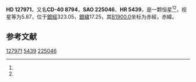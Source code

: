 {{Starbox begin
| name = HD 127971
}}
{{Starbox observe
| epoch = [[J2000.0|J2000.0]]
| constell = {{星座名待查}}<ref name=SIMBAD>{{cite web
 | url=http://simbad.u-strasbg.fr/simbad/sim-id?Ident=HR+5439
 | title =Pulsating variable Star
 | publisher=Centre de Données astronomiques de Strasbourg
 | work=SIMBAD
 | accessdate=2012-07-13}}</ref><ref name=DATA>{{cite web
 | url=http://vizier.u-strasbg.fr/viz-bin/VizieR-5?-out.add=.&-source=5050&-corr=PK=HR&-out.max=9999&HR=5439
 | title=VizieR Detailed Page
 | accessdate=2012-07-13
 | archive-date=2016-03-04
 | archive-url=https://web.archive.org/web/20160304232714/http://vizier.u-strasbg.fr/viz-bin/VizieR-5?-out.add=.&-source=5050&-corr=PK=HR&-out.max=9999&HR=5439
 | dead-url=no
 }}</ref>
| 星官 = 
| ra = {{RA|14|35|31.5}}<ref name=SIMBAD /><ref name=DATA />
| dec = {{DEC|-41|31|2}}<ref name=SIMBAD /><ref name=DATA />
| appmag_v = 5.87<ref name=SIMBAD /><ref name=DATA />
}}
{{Starbox character
| class = B7V<ref name=SIMBAD /><ref name=DATA />
| b-v = -0.08<ref name=SIMBAD /><ref name=DATA />
| u-b = <ref name=SIMBAD /><ref name=DATA />
| r-i = <ref name=SIMBAD /><ref name=DATA />
| variable = 
}}
{{Starbox astrometry
| radial_v = 
| prop_mo_ra = 10
| parallax = 
| p_error = 
}}
{{Starbox catalog
| names =CD-40 8794，[[SAO星表|SAO]] 225046，[[HD星表|HD]] 127971，[[HR星表|HR]] 5439}}
{{Starbox reference |Simbad=HR+5439}}
{{Starbox end}}

'''HD 127971'''，又名'''CD-40 8794'''，'''SAO 225046'''、'''HR 5439'''，是一颗恒星<ref name=SIMBAD /><ref name=DATA />，视星等为5.87，位于[[銀道座標系|銀經]]323.05，[[銀道座標系|銀緯]]17.25，其[[B1900.0|B1900.0]]坐标为赤經{{RA|14|29|11.8}}，赤緯{{DEC|-41|17.25|43}}。

== 参考文献 ==
{{reflist}}

{{star-stub}}

[[Category:HD和HDE天體|127971]]
[[Category:HR天體|5439]]
[[Category:SAO天體|225046]]